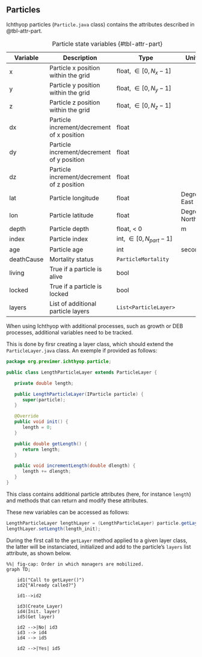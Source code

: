 ## Particles

Ichthyop particles (`Particle.java` class) contains the attributes described in @tbl-attr-part.


| Variable   | Description                                | Type                               | Units         |
|------------|--------------------------------------------|------------------------------------|---------------|
| x          | Particle x position within the grid        | float, $\in [0, N_{x} - 1]$      |               |
| y          | Particle y position within the grid        | float, $\in [0, N_{y} - 1]$      |               |
| z          | Particle z position within the grid        | float, $\in [0, N_{z} - 1]$      |               |
| dx         | Particle increment/decrement of x position | float                              |               |
| dy         | Particle increment/decrement of y position | float                              |               |
| dz         | Particle increment/decrement of z position | float                              |               |
| lat        | Particle longitude                         | float                              | Degrees East  |
| lon        | Particle latitude                          | float                              | Degrees North |
| depth      | Particle depth                             | float, \< 0                        | m             |
| index      | Particle index                             | int, $\in [0, N_{part} - 1]$     |               |
| age        | Particle age                               | int                                | seconds       |
| deathCause | Mortality status                           | `ParticleMortality`                |               |
| living     | True if a particle is alive                | bool                               |               |
| locked     | True if a particle is locked               | bool                               |               |
| layers     | List of additional particle layers         | `List<ParticleLayer>`              |               |

: Particle state variables {#tbl-attr-part}

When using Ichthyop with additional processes, such as growth or DEB processes, additional variables need to be tracked.

This is done by firsr creating a layer class, which should extend the `ParticleLayer.java` class. An exemple if provided as follows:

``` java
package org.previmer.ichthyop.particle;

public class LengthParticleLayer extends ParticleLayer {

   private double length;

   public LengthParticleLayer(IParticle particle) {
      super(particle);
   }

   @Override
   public void init() {
      length = 0;
   }

   public double getLength() {
      return length;
   }

   public void incrementLength(double dlength) {
      length += dlength;
   }
}
```

This class contains additional particle attributes (here, for instance `length`) and methods that can return and modify these attributes.

These new variables can be accessed as follows:

``` java
LengthParticleLayer lengthLayer = (LengthParticleLayer) particle.getLayer(LengthParticleLayer.class);
lengthLayer.setLength(length_init);
```

During the first call to the `getLayer` method applied to a given layer class, the latter will be instanciated, initialized and add to the particle's `layers` list attribute, as shown below.

```mermaid
%%| fig-cap: Order in which managers are mobilized.
graph TD;

    id1("Call to getLayer()")
    id2{"Already called?"}

    id1-->id2

    id3(Create Layer)
    id4(Init. layer)
    id5(Get layer)

    id2 -->|No| id3
    id3 --> id4
    id4 --> id5

    id2 -->|Yes| id5
```